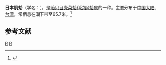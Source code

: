 {{Speciesbox
| genus = Musculus
| species = japonica
| authority = (Dunker, 1857)
}}
'''日本肌蛤'''（学名：''{{lang|la|Musculus japonica}}''），是[[贻贝目|贻贝目]][[壳菜蛤科|壳菜蛤科]][[边纲蛤属|边纲蛤属]]的一种。主要分布于[[中国大陆|中国大陆]]、[[台湾|台湾]]，常栖息在潮下带至65.7米。<ref>{{cite web|url=http://shell.sinica.edu.tw/chinese/shellbase_detail.php?science_no=2232|title=国际贝库：日本肌蛤|publisher=台湾贝类资料库|accessdate=2009-08-11|archive-date=2017-12-01|archive-url=https://web.archive.org/web/20171201032428/http://shell.sinica.edu.tw/chinese/shellbase_detail.php?science_no=2232|dead-url=no}}</ref>

== 参考文献 ==
{{reflist}}
{{Taxonbar|from=Q3802912}}

[[Category:边纲蛤属|R]]
[[Category:1857年描述的动物|R]]